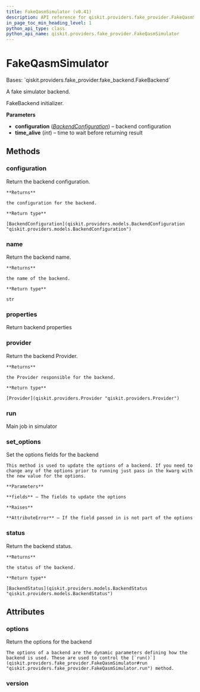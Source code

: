 ```yaml
---
title: FakeQasmSimulator (v0.41)
description: API reference for qiskit.providers.fake_provider.FakeQasmSimulator in qiskit v0.41
in_page_toc_min_heading_level: 1
python_api_type: class
python_api_name: qiskit.providers.fake_provider.FakeQasmSimulator
---
```


# FakeQasmSimulator

<Class id="qiskit.providers.fake_provider.FakeQasmSimulator" isDedicatedPage={true} github="https://github.com/qiskit/qiskit/tree/stable/0.23/qiskit/providers/fake_provider/fake_qasm_simulator.py" signature="FakeQasmSimulator" modifiers="class">
  Bases: `qiskit.providers.fake_provider.fake_backend.FakeBackend`

  A fake simulator backend.

  FakeBackend initializer.

  **Parameters**

  *   **configuration** ([*BackendConfiguration*](qiskit.providers.models.BackendConfiguration "qiskit.providers.models.BackendConfiguration")) – backend configuration
  *   **time\_alive** (*int*) – time to wait before returning result

  ## Methods

  <span id="qiskit-providers-fake-provider-fakeqasmsimulator-configuration" />

  ### configuration

  <Function id="qiskit.providers.fake_provider.FakeQasmSimulator.configuration" signature="FakeQasmSimulator.configuration()">
    Return the backend configuration.

    **Returns**

    the configuration for the backend.

    **Return type**

    [BackendConfiguration](qiskit.providers.models.BackendConfiguration "qiskit.providers.models.BackendConfiguration")
  </Function>

  <span id="qiskit-providers-fake-provider-fakeqasmsimulator-name" />

  ### name

  <Function id="qiskit.providers.fake_provider.FakeQasmSimulator.name" signature="FakeQasmSimulator.name()">
    Return the backend name.

    **Returns**

    the name of the backend.

    **Return type**

    str
  </Function>

  <span id="qiskit-providers-fake-provider-fakeqasmsimulator-properties" />

  ### properties

  <Function id="qiskit.providers.fake_provider.FakeQasmSimulator.properties" signature="FakeQasmSimulator.properties()">
    Return backend properties
  </Function>

  <span id="qiskit-providers-fake-provider-fakeqasmsimulator-provider" />

  ### provider

  <Function id="qiskit.providers.fake_provider.FakeQasmSimulator.provider" signature="FakeQasmSimulator.provider()">
    Return the backend Provider.

    **Returns**

    the Provider responsible for the backend.

    **Return type**

    [Provider](qiskit.providers.Provider "qiskit.providers.Provider")
  </Function>

  <span id="qiskit-providers-fake-provider-fakeqasmsimulator-run" />

  ### run

  <Function id="qiskit.providers.fake_provider.FakeQasmSimulator.run" signature="FakeQasmSimulator.run(run_input, **kwargs)">
    Main job in simulator
  </Function>

  <span id="qiskit-providers-fake-provider-fakeqasmsimulator-set-options" />

  ### set\_options

  <Function id="qiskit.providers.fake_provider.FakeQasmSimulator.set_options" signature="FakeQasmSimulator.set_options(**fields)">
    Set the options fields for the backend

    This method is used to update the options of a backend. If you need to change any of the options prior to running just pass in the kwarg with the new value for the options.

    **Parameters**

    **fields** – The fields to update the options

    **Raises**

    **AttributeError** – If the field passed in is not part of the options
  </Function>

  <span id="qiskit-providers-fake-provider-fakeqasmsimulator-status" />

  ### status

  <Function id="qiskit.providers.fake_provider.FakeQasmSimulator.status" signature="FakeQasmSimulator.status()">
    Return the backend status.

    **Returns**

    the status of the backend.

    **Return type**

    [BackendStatus](qiskit.providers.models.BackendStatus "qiskit.providers.models.BackendStatus")
  </Function>

  ## Attributes

  ### options

  <Attribute id="qiskit.providers.fake_provider.FakeQasmSimulator.options">
    Return the options for the backend

    The options of a backend are the dynamic parameters defining how the backend is used. These are used to control the [`run()`](qiskit.providers.fake_provider.FakeQasmSimulator#run "qiskit.providers.fake_provider.FakeQasmSimulator.run") method.
  </Attribute>

  ### version

  <Attribute id="qiskit.providers.fake_provider.FakeQasmSimulator.version" attributeValue="1" />
</Class>

